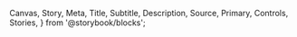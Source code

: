
  Canvas,
  Story,
  Meta,
  Title,
  Subtitle,
  Description,
  Source,
  Primary,
  Controls,
  Stories,
} from '@storybook/blocks';


<Meta isTemplate />

<Title />
<Description />
<br />
<br />

## Varianter

Bruk property "variant" for å velge variant.
{' '}

{' '}

<div class="container">
  <span class="elem">
    <Canvas of={NveBadgeStories.Primary} />
  </span>
  <span class="elem">
    <Canvas of={NveBadgeStories.Neutral} />
  </span>
  <span class="elem">
    <Canvas of={NveBadgeStories.Success} />
  </span>
  <span class="elem">
    <Canvas of={NveBadgeStories.Warning} />
  </span>
  <span class="elem">
    <Canvas of={NveBadgeStories.Danger} />
  </span>
  <span class="elem">
    <Canvas of={NveBadgeStories.Brand} />
  </span>
</div>

## Størrelse

Bruk property "size" for å velge størrelse.
{' '}

{' '}

<div class="container">
  <span class="elem">
    <Canvas of={NveBadgeStories.Small} />
  </span>
  <span class="elem">
    <Canvas of={NveBadgeStories.Medium} />
  </span>
  <span class="elem">
    <Canvas of={NveBadgeStories.Large} />
  </span>
</div>

## Low

Bruk property "low" for å gjøre badge mildere.
{' '}

{' '}

<div class="container">
  <span class="elem">
    <Canvas of={NveBadgeStories.Lowprimary} />
  </span>
  <span class="elem">
    <Canvas of={NveBadgeStories.Lowneutral} />
  </span>
  <span class="elem">
    <Canvas of={NveBadgeStories.Lowsuccess} />
  </span>
  <span class="elem">
    <Canvas of={NveBadgeStories.Lowwarning} />
  </span>
  <span class="elem">
    <Canvas of={NveBadgeStories.Lowdanger} />
  </span>
  <span class="elem">
    <Canvas of={NveBadgeStories.Lowbrand} />
  </span>
</div>

## Badge inni knapp

Her er et eksempel på en nve-badge inni en nve-button.
{' '}

{' '}

<div class="container">
  <span class="elem">
    <Canvas of={NveBadgeStories.Inbutton} />
  </span>
</div>

## Parametere/Props

Her kan du se hvilke parametere (props) komponenten kan ta imot og se endringer i kode

<Primary />
<Controls />
